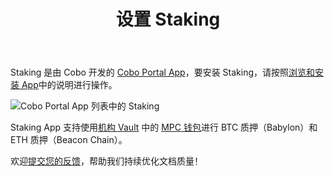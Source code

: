 ﻿---
title: "设置 Staking"
sidebarTitle: "设置 Staking"
lang: "zh-hans"
description: "按照说明安装 Staking App，确保支持 BTC 和 ETH 的质押操作。"
---
Staking 是由 Cobo 开发的 [Cobo Portal App](/cn/apps/introduction)，要安装 Staking，请按照[浏览和安装 App](/cn/apps/browse-and-install)中的说明进行操作。

<img src="/cn/images/portal-apps/staking/set-up.png" className="screenshot_full_screen" alt="Cobo Portal App 列表中的 Staking" />

<Info>Staking App 支持使用[机构 Vault](/cn/portal/mpc-wallets/ocw/create-mpc-vault) 中的 [MPC 钱包](/cn/portal/mpc-wallets/introduction)进行 BTC 质押（Babylon）和 ETH 质押（Beacon Chain）。</Info>

<Tip>欢迎[提交您的反馈](https://forms.zohopublic.com/cobo/form/DocumentFeedbackForm/formperma/QvLOhxJv1_JMsJ-1dleZ8Itb_7rzN-LtgvsDdxosoVI?referrername=manuals)，帮助我们持续优化文档质量！</Tip>